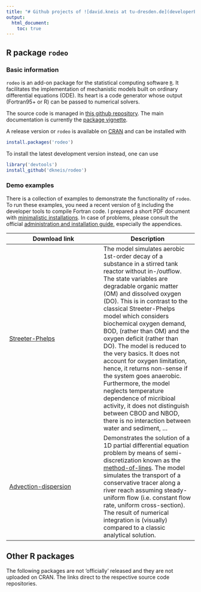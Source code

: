 ```yaml
---
title: "# Github projects of ![david.kneis at tu-dresden.de](developerEmail.gif)"
output:
  html_document:
    toc: true
---
```


## R package `rodeo`

### Basic information
`rodeo` is an add-on package for the statistical computing software [`R`](https://www.r-project.org/). It facilitates the implementation of mechanistic models built on ordinary differential equations (ODE). Its heart is a code generator whose output (Fortran95+ or R) can be passed to numerical solvers.

The source code is managed in [this github repository](https://github.com/dkneis/rodeo). The main documentation is currently the [package vignette](https://github.com/dkneis/rodeo/blob/master/vignettes/rodeo.pdf).

A release version or `rodeo` is available on [CRAN](http://cran.r-project.org/package=deSolve) and can be installed with

```r
install.packages('rodeo')
```
To install the latest development version instead, one can use

```r
library('devtools')
install_github('dkneis/rodeo')
```

### Demo examples

There is a collection of examples to demonstrate the functionality of `rodeo`. To run these examples, you need a recent version of [`R`](https://www.r-project.org/) including the developer tools to compile Fortran code. I prepared a short PDF document with [minimalistic installations](installShort.pdf). In case of problems, please consult the official [administration and installation guide](https://cran.r-project.org/doc/manuals/r-release/R-admin.html), especially the appendices.

| Download link | Description |
|---|---|
| [Streeter-Phelps](rodeo/streeterPhelpsLike.zip)  | The model simulates aerobic 1st-order decay of a substance in a stirred tank reactor without in-/outflow. The state variables are degradable organic matter (OM) and dissolved oxygen (DO). This is in contrast to the classical Streeter-Phelps model which considers biochemical oxygen demand, BOD, (rather than OM) and the oxygen deficit (rather than DO). The model is reduced to the very basics. It does not account for oxygen limitation, hence, it returns non-sense if the system goes anaerobic. Furthermore, the model neglects temperature dependence of micribioal activity, it does not distinguish between CBOD and NBOD, there is no interaction between water and sediment, ... |
| [Advection-dispersion](rodeo/advectionDispersion.zip) | Demonstrates the solution of a 1D partial differential equation problem by means of semi-discretization known as the [method-of-lines](https://en.wikipedia.org/wiki/Method_of_lines). The model simulates the transport of a conservative tracer along a river reach assuming steady-uniform flow (i.e. constant flow rate, uniform cross-section). The result of numerical integration is (visually) compared to a classic analytical solution. |

## Other R packages

The following packages are not 'officially' released and they are not uploaded on CRAN. The links direct to the respective source code repositories.


